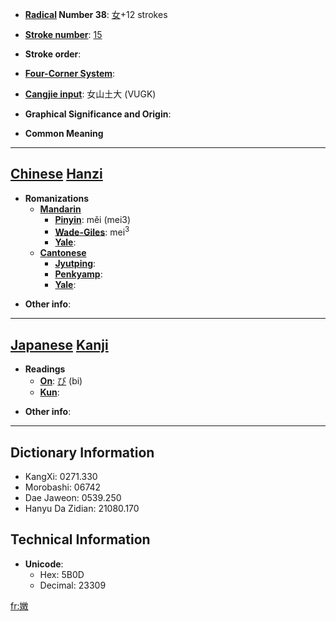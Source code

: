 * '''[[Wiktionary:Chinese radical index| Radical]] Number 38''': [[Wiktionary:Chinese radical index 女|女]]+12 strokes

* '''[[Wiktionary:Chinese total strokes index|Stroke number]]''': [[Wiktionary:Chinese total strokes index 15|15]]

* '''Stroke order''': 

* '''[[Wiktionary:Chinese four corner index|Four-Corner System]]''': 

* '''[[Wiktionary:Chinese Cangjie index|Cangjie input]]''': 女山土大 (VUGK)

* '''Graphical Significance and Origin''': 

* '''Common Meaning'''

----

== [[Chinese]] [[Hanzi]] ==

* '''Romanizations'''
** '''[[Mandarin]]'''
*** '''[[Pinyin]]''': měi (mei3)
*** '''[[Wade-Giles]]''': mei<sup>3</sup>
*** '''[[Yale]]''': 
** '''[[Cantonese]]'''
*** '''[[Jyutping]]''':
*** '''[[Penkyamp]]''': 
*** '''[[Yale]]''': 

* '''Other info''': 

----

== [[Japanese]] [[Kanji]] ==

* '''Readings'''
** '''[[On]]''': [[び]] (bi)
** '''[[Kun]]''': 

* '''Other info''':  

----

== Dictionary Information ==

* KangXi: 0271.330
* Morobashi: 06742
* Dae Jaweon: 0539.250
* Hanyu Da Zidian: 21080.170

== Technical Information ==

* '''Unicode''':
** Hex: 5B0D
** Decimal: 23309

[[fr:嬍]]